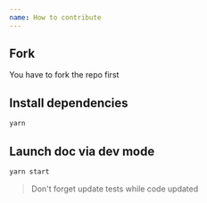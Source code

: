 ```yaml
---
name: How to contribute
---
```


## Fork

You have to fork the repo first

## Install dependencies

```bash
yarn
```

## Launch doc via dev mode

```bash
yarn start
```

> Don't forget update tests while code updated
